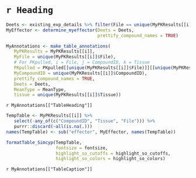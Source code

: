 # `r Heading`

```r

Deets <- existing_exp_details %>% filter(File == unique(MyPKResults[[i]]$File))
MyEffector <- determine_myeffector(Deets = Deets, 
                                   prettify_compound_names = TRUE)

MyAnnotations <- make_table_annotations(
   MyPKResults = MyPKResults[[i]], 
   MyFile = unique(MyPKResults[[i]]$File), 
   # For PKpulled, i = File, j = CompoundID, k = Tissue
   PKpulled = PKpulled[[unique(MyPKResults[[i]]$File)]][[unique(MyPKResults[[i]]$CompoundID)]][[unique(MyPKResults[[i]]$Tissue)]],  
   MyCompoundID = unique(MyPKResults[[i]]$CompoundID), 
   prettify_compound_names = TRUE,
   Deets = Deets, 
   MeanType = MeanType, 
   tissue = unique(MyPKResults[[i]]$Tissue))

```

`r MyAnnotations[["TableHeading"]]`

```r

TempTable <- MyPKResults[[i]] %>%
   select(-any_of(c("CompoundID", "Tissue", "File"))) %>%
   purrr::discard(~all(is.na(.)))
names(TempTable) <- sub("effector", MyEffector, names(TempTable))

formatTable_Simcyp(TempTable,
                   fontsize = fontsize,
                   highlight_so_cutoffs = highlight_so_cutoffs, 
                   highlight_so_colors = highlight_so_colors)

```

`r MyAnnotations[["TableCaption"]]`
